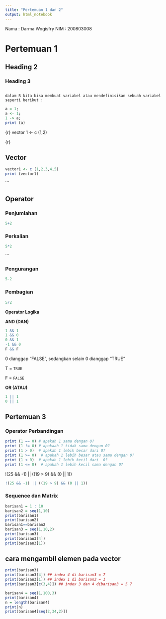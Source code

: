 ---
title: "Pertemuan 1 dan 2"
output: html_notebook
---

Nama : Darma Wogisfry
NIM  : 200803008

# Pertemuan 1

## Heading 2

### Heading 3

```{r}
```

```{Assigment}
dalam R kita bisa membuat variabel atau mendefinisikan sebuah variabel seperti berikut :
```

```{r}
a = 1;
a <- 1;
1 -> a;
print (a)
```

{r} vector 1 \<- c (1,2)

{r}

## Vector

```{r}

vector1 <- c (1,2,3,4,5)
print (vector1)
```

\`\`\`

## Operator

### Penjumlahan

```{r}

5+2
```

### Perkalian

```{r}

5*2
```

\`\`\`

### Pengurangan

```{r}

5-2
```

### Pembagian

```{r}

5/2
```

**Operator Logika**

**AND (DAN)**

```{r}
1 && 1
1 && 0
0 && 1
-1 && 0
F && F
```

0 dianggap "FALSE", sedangkan selain 0 dianggap "TRUE"

T = `TRUE`

F = `FALSE`

**OR (ATAU)**

```{r}
1 || 1
0 || 1

```
## Pertemuan 3
### Operator Perbandingan 

```{r}
print (1 == 0) # apakah 1 sama dengan 0?
print (1 != 0) # apakaah 1 tidak sama dengan 0?
print (1 > 0)  # apakah 1 lebih besar dari 0?
print (1 >= 0)  # apakah 1 lebih besar atau sama dengan 0?
print (1 < 0)  # apakah 1 lebih kecil dari  0?
print (1 <= 0)  # apakah 1 lebih kecil sama dengan 0?

```
!(25 && -1) || ((19 > 9) && (0 || 1))

```{r}
!(25 && -1) || ((19 > 9) && (0 || 1))
```





### Sequence dan Matrix
```{r}
barisan1 = 1 : 10
barisan2 = seq(1,10)
print(barisan1)
print(barisan2)
barisan1==barisan2
barisan3 = seq(1,10,2)
print(barisan3)
print(barisan3[4])
print(barisan3[1])
```
## cara mengambil elemen pada vector
```{r}
print(barisan3)
print(barisan3[4]) ## index 4 di barisan3 = 7
print(barisan3[1]) ## index 1 di barisan3 = 1
print(barisan3[c(3,4)]) ## index 3 dan 4 dibarisan3 = 5 7
```
```{r}
barisan4 = seq(1,100,3)
print(barisan4)
n = length(barisan4)
print(n)
print(barisan4[seq(2,34,2)])
```


